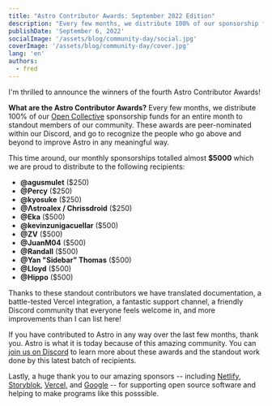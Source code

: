 ```yaml
---
title: "Astro Contributor Awards: September 2022 Edition"
description: "Every few months, we distribute 100% of our sponsorship funds for an entire month to the standout members of our community. These awards go to recognize the people who go above and beyond to improve Astro in some way, contributing inside and outside of our community."
publishDate: 'September 6, 2022'
socialImage: '/assets/blog/community-day/social.jpg'
coverImage: '/assets/blog/community-day/cover.jpg'
lang: 'en'
authors:
  - fred
---
```


I'm thrilled to announce the winners of the fourth Astro Contributor Awards! 

**What are the Astro Contributor Awards?** Every few months, we distribute 100% of our [Open Collective](https://opencollective.com/astrodotbuild) sponsorship funds for an entire month to standout members of our community. These awards are peer-nominated within our Discord, and go to recognize the people who go above and beyond to improve Astro in any meaningful way.

This time around, our monthly sponsorships totalled almost **$5000** which we are proud to distribute to the following recipients:

- **@agusmulet** ($250)
- **@Percy** ($250)
- **@kyosuke** ($250)
- **@Λstroalex / Chrissdroid** ($250)
- **@Eka** ($500)
- **@kevinzunigacuellar** ($500)
- **@ZV** ($500)
- **@JuanM04** ($500)
- **@Randall** ($500)
- **@Yan "Sidebar" Thomas** ($500)
- **@Lloyd** ($500)
- **@Hippo** ($500)

Thanks to these standout contributors we have translated documentation, a battle-tested Vercel integration, a fantastic support channel, a friendly Discord community that everyone feels welcome in, and more improvements than I can list here!

If you have contributed to Astro in any way over the last few months, thank you. Astro is what it is today because of this amazing community. You can [join us on Discord](https://astro.build/chat) to learn more about these awards and the standout work done by this latest batch of recipients.

Lastly, a huge thank you to our amazing sponsors -- including [Netlify](https://www.netlify.com/), [Storyblok](https://storyblok.com/), [Vercel](https://vercel.com/), and [Google](https://google.com/) -- for supporting open source software and helping to make programs like this posssible.